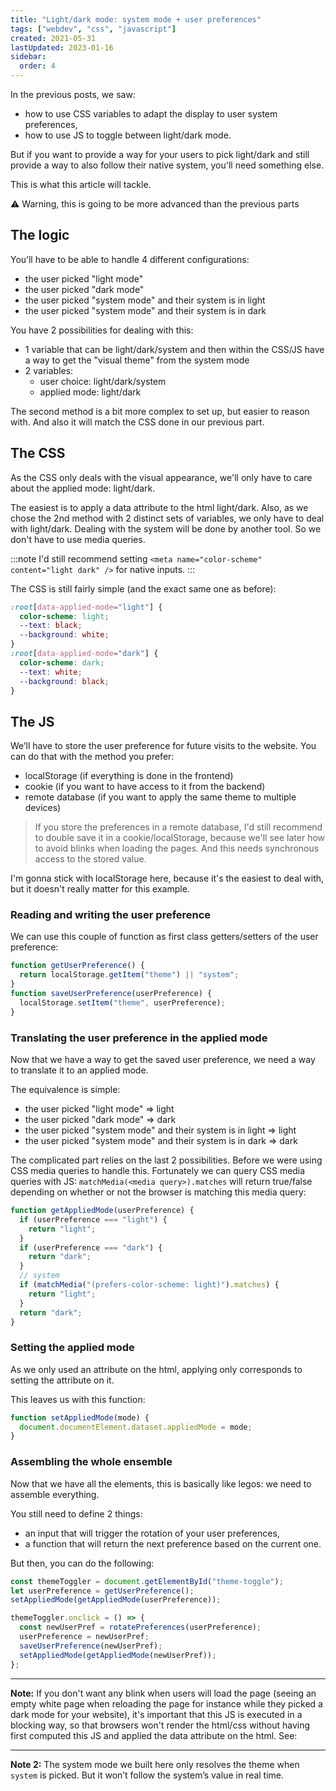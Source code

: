```yaml
---
title: "Light/dark mode: system mode + user preferences"
tags: ["webdev", "css", "javascript"]
created: 2021-05-31
lastUpdated: 2023-01-16
sidebar:
  order: 4
---
```



In the previous posts, we saw:

- how to use CSS variables to adapt the display to user system preferences,
- how to use JS to toggle between light/dark mode.

But if you want to provide a way for your users to pick light/dark and still provide a way to also follow their native system, you'll need something else.

This is what this article will tackle.

⚠️ Warning, this is going to be more advanced than the previous parts

## The logic

You’ll have to be able to handle 4 different configurations:

- the user picked "light mode"
- the user picked "dark mode"
- the user picked "system mode" and their system is in light
- the user picked "system mode" and their system is in dark

You have 2 possibilities for dealing with this:

- 1 variable that can be light/dark/system and then within the CSS/JS have a way to get the "visual theme" from the system mode
- 2 variables:
  - user choice: light/dark/system
  - applied mode: light/dark

The second method is a bit more complex to set up, but easier to reason with. And also it will match the CSS done in our previous part.

## The CSS

As the CSS only deals with the visual appearance, we'll only have to care about the applied mode: light/dark.

The easiest is to apply a data attribute to the html light/dark. Also, as we chose the 2nd method with 2 distinct sets of variables, we only have to deal with light/dark. Dealing with the system will be done by another tool. So we don't have to use media queries.

:::note
I'd still recommend setting `<meta name="color-scheme" content="light dark" />` for native inputs.
:::

The CSS is still fairly simple (and the exact same one as before):

```css
:root[data-applied-mode="light"] {
  color-scheme: light;
  --text: black;
  --background: white;
}
:root[data-applied-mode="dark"] {
  color-scheme: dark;
  --text: white;
  --background: black;
}
```

## The JS

We’ll have to store the user preference for future visits to the website. You can do that with the method you prefer:

- localStorage (if everything is done in the frontend)
- cookie (if you want to have access to it from the backend)
- remote database (if you want to apply the same theme to multiple devices)

> If you store the preferences in a remote database, I'd still recommend to double save it in a cookie/localStorage, because we'll see later how to avoid blinks when loading the pages. And this needs synchronous access to the stored value.

I'm gonna stick with localStorage here, because it's the easiest to deal with, but it doesn't really matter for this example.

### Reading and writing the user preference

We can use this couple of function as first class getters/setters of the user preference:

```js
function getUserPreference() {
  return localStorage.getItem("theme") || "system";
}
function saveUserPreference(userPreference) {
  localStorage.setItem("theme", userPreference);
}
```

### Translating the user preference in the applied mode

Now that we have a way to get the saved user preference, we need a way to translate it to an applied mode.

The equivalence is simple:

- the user picked "light mode" => light
- the user picked "dark mode" => dark
- the user picked "system mode" and their system is in light => light
- the user picked "system mode" and their system is in dark => dark

The complicated part relies on the last 2 possibilities. Before we were using CSS media queries to handle this. Fortunately we can query CSS media queries with JS: `matchMedia(<media query>).matches` will return true/false depending on whether or not the browser is matching this media query:

```js
function getAppliedMode(userPreference) {
  if (userPreference === "light") {
    return "light";
  }
  if (userPreference === "dark") {
    return "dark";
  }
  // system
  if (matchMedia("(prefers-color-scheme: light)").matches) {
    return "light";
  }
  return "dark";
}
```

### Setting the applied mode

As we only used an attribute on the html, applying only corresponds to setting the attribute on it.

This leaves us with this function:

```js
function setAppliedMode(mode) {
  document.documentElement.dataset.appliedMode = mode;
}
```

### Assembling the whole ensemble

Now that we have all the elements, this is basically like legos: we need to assemble everything.

You still need to define 2 things:

- an input that will trigger the rotation of your user preferences,
- a function that will return the next preference based on the current one.

But then, you can do the following:

```js
const themeToggler = document.getElementById("theme-toggle");
let userPreference = getUserPreference();
setAppliedMode(getAppliedMode(userPreference));

themeToggler.onclick = () => {
  const newUserPref = rotatePreferences(userPreference);
  userPreference = newUserPref;
  saveUserPreference(newUserPref);
  setAppliedMode(getAppliedMode(newUserPref));
};
```

<Codepen user="ayc0" id="MWpOmbQ" />

---

**Note:**
If you don't want any blink when users will load the page (seeing an empty white page when reloading the page for instance while they picked a dark mode for your website), it's important that this JS is executed in a blocking way, so that browsers won't render the html/css without having first computed this JS and applied the data attribute on the html. See:

<LinkToPost slug="dark-mode/light-dark-mode-avoid-flickering-on-reload" />

---

**Note 2:**
The system mode we built here only resolves the theme when `system` is picked. But it won’t follow the system’s value in real time.
